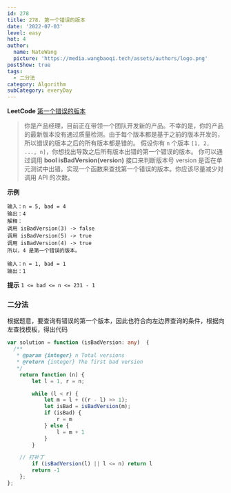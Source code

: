 ```yaml
---
id: 278
title: 278. 第一个错误的版本
date: '2022-07-03'
level: easy
hot: 4
author:
  name: NateWang
  picture: 'https://media.wangbaoqi.tech/assets/authors/logo.png'
postShow: true
tags:
  - 二分法
category: Algorithm
subCategory: everyDay
---
```


**LeetCode** [第一个错误的版本](https://leetcode.cn/problems/first-bad-version/)


> <Para>你是产品经理，目前正在带领一个团队开发新的产品。不幸的是，你的产品的最新版本没有通过质量检测。由于每个版本都是基于之前的版本开发的，所以错误的版本之后的所有版本都是错的。</Para>
> <Para>假设你有 `n` 个版本 `[1, 2, ..., n]`，你想找出导致之后所有版本出错的第一个错误的版本。</Para>
> <Para>你可以通过调用 **bool isBadVersion(version)** 接口来判断版本号 version 是否在单元测试中出错。实现一个函数来查找第一个错误的版本。你应该尽量减少对调用 API 的次数。</Para>

**示例**

```
输入：n = 5, bad = 4
输出：4
解释：
调用 isBadVersion(3) -> false 
调用 isBadVersion(5) -> true 
调用 isBadVersion(4) -> true
所以，4 是第一个错误的版本。

输入：n = 1, bad = 1
输出：1
```

**提示** `1 <= bad <= n <= 231 - 1`


### 二分法

根据题意，要查询有错误的第一个版本，因此也符合向左边界查询的条件，根据向左查找模板，得出代码

```ts
var solution = function (isBadVersion: any)  {
  /**
   * @param {integer} n Total versions
   * @return {integer} The first bad version
   */
	return function (n) {
		let l = 1, r = n;

		while (l < r) {
			let m = l + ((r - l) >> 1);
			let isBad = isBadVersion(m);
			if (isBad) {
				r = m
			} else {
				l = m + 1
			}
		}

    // 打补丁
		if (isBadVersion(l) || l <= n) return l
		return -1
	};
};
```
